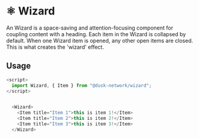 
<Meta title="Docs/Components/Organisms/Wizard" />

# ⚛️ Wizard

An Wizard is a space-saving and attention-focusing component for coupling content with a heading.
Each item in the Wizard is collapsed by default. When one Wizard item is opened, any other open
items are closed. This is what creates the 'wizard' effect.

## Usage

```js
<script>
  import Wizard, { Item } from "@dusk-network/wizard";
</script>


  <Wizard>
    <Item title="Item 1">this is item 1!</Item>
    <Item title="Item 2">this is item 2!</Item>
    <Item title="Item 3">this is item 3!</Item>
  </Wizard>
```
